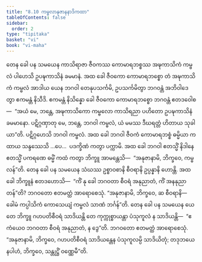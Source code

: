 ```yaml
---
title: "8.10 ကမ္ဗလာနုဇာနနာဒိကထာ"
tableOfContents: false
sidebar:
  order: 2
type: "tipitaka"
basket: "vi"
book: "vi-maha"
---
```



<DynamicBreadcrumb />

<Division number="338" book="vi-maha">

<Paragraph number="1594" book="vi-maha">
တေန ခေါ ပန သမယေန ကာသိရာဇာ ဇီဝကဿ ကောမာရဘစ္စဿ အဍ္ဎကာသိကံ ကမ္ဗလံ ပါဟေသိ ဥပဍ္ဎကာသိနံ ခမမာနံ. အထ ခေါ ဇီဝကော ကောမာရဘစ္စော တံ အဍ္ဎကာသိကံ ကမ္ဗလံ အာဒါယ ယေန ဘဂဝါ တေနုပသင်္ကမိ, ဥပသင်္ကမိတွာ ဘဂဝန္တံ အဘိဝါဒေတွာ ဧကမန္တံ နိသီဒိ. ဧကမန္တံ နိသိန္နော ခေါ ဇီဝကော ကောမာရဘစ္စော ဘဂဝန္တံ ဧတဒဝေါစ—  “အယံ မေ, ဘန္တေ, အဍ္ဎကာသိကော ကမ္ဗလော ကာသိရညာ ပဟိတော ဥပဍ္ဎကာသိနံ ခမမာနော. ပဋိဂ္ဂဏှာတု မေ, ဘန္တေ, ဘဂဝါ ကမ္ဗလံ, ယံ မမဿ ဒီဃရတ္တံ ဟိတာယ သုခါယာ”တိ. ပဋိဂ္ဂဟေသိ ဘဂဝါ ကမ္ဗလံ. အထ ခေါ ဘဂဝါ ဇီဝကံ ကောမာရဘစ္စံ ဓမ္မိယာ ကထာယ သန္ဒဿေသိ …ပေ…  ပဒက္ခိဏံ ကတွာ ပက္ကာမိ. အထ ခေါ ဘဂဝါ ဧတသ္မိံ နိဒါနေ ဧတသ္မိံ ပကရဏေ ဓမ္မိံ ကထံ ကတွာ ဘိက္ခူ အာမန္တေသိ—  “အနုဇာနာမိ, ဘိက္ခဝေ, ကမ္ဗလန်”တိ.
</Paragraph>

</Division>
<Division number="339" book="vi-maha">

<Paragraph number="1595" book="vi-maha">
တေန ခေါ ပန သမယေန သံဃဿ ဥစ္စာဝစာနိ စီဝရာနိ ဥပ္ပန္နာနိ ဟောန္တိ. အထ ခေါ ဘိက္ခူနံ ဧတဒဟောသိ—  “ကိံ နု ခေါ ဘဂဝတာ စီဝရံ အနုညာတံ, ကိံ အနနုညာတန်”တိ? ဘဂဝတော ဧတမတ္ထံ အာရောစေသုံ. “အနုဇာနာမိ, ဘိက္ခဝေ, ဆ စီဝရာနိ—  ခေါမံ ကပ္ပါသိကံ ကောသေယျံ ကမ္ဗလံ သာဏံ ဘင်္ဂန်”တိ.
</Paragraph>

</Division>
<Division number="340" book="vi-maha">

<Paragraph number="1596" book="vi-maha">
တေန ခေါ ပန သမယေန ယေ တေ ဘိက္ခူ ဂဟပတိစီဝရံ သာဒိယန္တိ တေ ကုက္ကုစ္စာယန္တာ ပံသုကူလံ န သာဒိယန္တိ—  “ဧကံယေဝ ဘဂဝတာ စီဝရံ အနုညာတံ, န ဒွေ”တိ. ဘဂဝတော ဧတမတ္ထံ အာရောစေသုံ. “အနုဇာနာမိ, ဘိက္ခဝေ, ဂဟပတိစီဝရံ သာဒိယန္တေန ပံသုကူလမ္ပိ သာဒိယိတုံ; တဒုဘယေနပါဟံ, ဘိက္ခဝေ, သန္တုဋ္ဌိံ ဝဏ္ဏေမီ”တိ.
</Paragraph>
</Division>